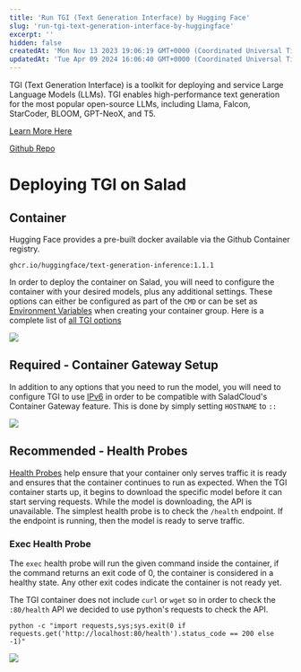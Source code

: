 ```yaml
---
title: 'Run TGI (Text Generation Interface) by Hugging Face'
slug: 'run-tgi-text-generation-interface-by-huggingface'
excerpt: ''
hidden: false
createdAt: 'Mon Nov 13 2023 19:06:19 GMT+0000 (Coordinated Universal Time)'
updatedAt: 'Tue Apr 09 2024 16:06:40 GMT+0000 (Coordinated Universal Time)'
---
```


TGI (Text Generation Interface) is a toolkit for deploying and service Large Language Models (LLMs). TGI enables
high-performance text generation for the most popular open-source LLMs, including Llama, Falcon, StarCoder, BLOOM,
GPT-NeoX, and T5.

[Learn More Here](https://huggingface.co/docs/text-generation-inference/main/en/index)

[Github Repo](https://github.com/huggingface/text-generation-inference)

# Deploying TGI on Salad

## Container

Hugging Face provides a pre-built docker available via the Github Container registry.

```Text Docker
ghcr.io/huggingface/text-generation-inference:1.1.1
```

In order to deploy the container on Salad, you will need to configure the container with your desired models, plus any
additional settings. These options can either be configured as part of the `CMD` or can be set as
[Environment Variables](/products/sce/container-groups/environment-variables) when creating your container group. Here is a complete list
of [all TGI options](https://huggingface.co/docs/text-generation-inference/main/en/basic_tutorials/launcher)

<img src="/products/sce/images/1074d8d-image.png" />

## Required - Container Gateway Setup

In addition to any options that you need to run the model, you will need to configure TGI to use
[IPv6](/products/sce/gateway/enabling-ipv6) in order to be compatible with SaladCloud's Container Gateway feature. This
is done by simply setting `HOSTNAME` to `::`

<img src="/products/sce/images/064f253-image.png" />

## Recommended - Health Probes

[Health Probes](/products/sce/container-groups/health-probes/health-probes) help ensure that your container only serves traffic it is ready and ensures
that the container continues to run as expected. When the TGI container starts up, it begins to download the specific
model before it can start serving requests. While the model is downloading, the API is unavailable. The simplest health
probe is to check the `/health` endpoint. If the endpoint is running, then the model is ready to serve traffic.

### Exec Health Probe

The `exec` health probe will run the given command inside the container, if the command returns an exit code of 0, the
container is considered in a healthy state. Any other exit codes indicate the container is not ready yet.

The TGI container does not include `curl` or `wget` so in order to check the `:80/health` API we decided to use python's
requests to check the API.

```Text bin
python -c "import requests,sys;sys.exit(0 if requests.get('http://localhost:80/health').status_code == 200 else -1)"
```

<img src="/products/sce/images/e851b39-image.png" />
